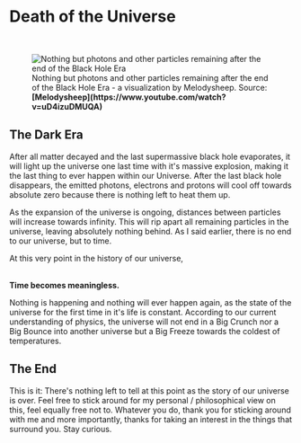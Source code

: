 
# Death of the Universe

<ReadingTime duration="2" />
<AudioPlayer ident="death" />

<br/>
<figure>
<Image src={require(".//../../../resources/images/particles.png")} alt="Nothing but photons and other particles remaining after the end of the Black Hole Era" />
<figcaption style={{ color: "rgb(156, 156, 156)", fontSize: "14px", marginTop: "2px" }}>Nothing but photons and other particles remaining after the end of the Black Hole Era - a visualization by Melodysheep. Source: <strong>[Melodysheep](https://www.youtube.com/watch?v=uD4izuDMUQA)</strong></figcaption>
</figure>

## The Dark Era
After all matter decayed and the last supermassive black hole evaporates, it will light up the universe one last time with it's massive explosion, making it the last thing to ever happen within our Universe. After the last black hole disappears, the emitted photons, electrons and protons will cool off towards absolute zero because there is nothing left to heat them up. 

As the expansion of the universe is ongoing, distances between particles will increase towards infinity. This will rip apart all remaining particles in the universe, leaving absolutely nothing behind. As I said earlier, there is no end to our universe, but to time. 

At this very point in the history of our universe, <br /><br />

<strong>Time becomes meaningless.</strong>

Nothing is happening and nothing will ever happen again, as the state of the universe for the first time in it's life is constant. According to our current understanding of physics, the universe will not end in a Big Crunch nor a Big Bounce into another universe but a Big Freeze towards the coldest of temperatures.

## The End 
This is it: There's nothing left to tell at this point as the story of our universe is over. Feel free to stick around for my personal / philosophical view on this, feel equally free not to. Whatever you do, thank you for sticking around with me and more importantly, thanks for taking an interest in the things that surround you. Stay curious.


<SaveArticleSection article="future-death"/>

<Analytics />